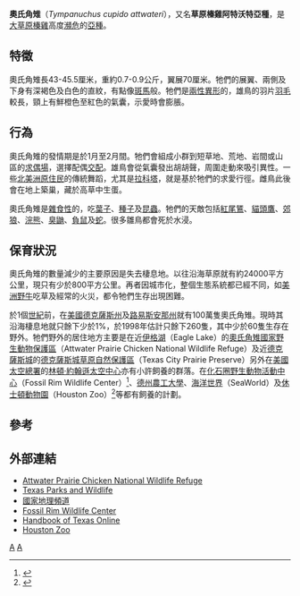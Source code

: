{{Infraspeciesbox
| genus = Tympanuchus
| species = cupido
| subspecies = attwateri
| authority = Bendire, 1893
| status = EN
| status_system = iucn3.1
| image = Attwater's_Prairie_Chicken.jpg
}}

'''奧氏角雉'''（''Tympanuchus cupido attwateri''），又名'''草原榛雞阿特沃特亞種'''，是[[大草原榛雞|大草原榛雞]]高度[[瀕危|瀕危]]的[[亞種|亞種]]。

==特徵==
奧氏角雉長43-45.5厘米，重約0.7-0.9公斤，翼展70厘米。牠們的展翼、兩側及下身有深褐色及白色的直紋，有點像[[斑馬|斑馬]]般。牠們是[[兩性異形|兩性異形]]的，雄鳥的羽片[[羽毛|羽毛]]較長，頸上有鮮橙色至紅色的氣囊，示愛時會膨脹。

==行為==
奧氏角雉的發情期是於1月至2月間。牠們會組成小群到短草地、荒地、岩間或山區的[[求偶場|求偶場]]，選擇配偶[[交配|交配]]。雄鳥會從氣囊發出胡胡聲，周圍走動來吸引異性。一些[[北美洲|北美洲]][[原住民|原住民]]的傳統舞蹈，尤其是[[拉科塔|拉科塔]]，就是基於牠們的求愛行徑。雌鳥此後會在地上築巢，藏於高草中生蛋。

奧氏角雉是[[雜食性|雜食性]]的，吃[[葉子|葉子]]、[[種子|種子]]及[[昆蟲|昆蟲]]。牠們的天敵包括[[紅尾鵟|紅尾鵟]]、[[貓頭鷹|貓頭鷹]]、[[郊狼|郊狼]]、[[浣熊|浣熊]]、[[臭鼬|臭鼬]]、[[負鼠|負鼠]]及[[蛇|蛇]]。很多雛鳥都會死於水浸。

==保育狀況==
奧氏角雉的數量減少的主要原因是失去棲息地。以往沿海草原就有約24000平方公里，現只有少於800平方公里。再者因城市化，整個生態系統都已經不同，如[[美洲野牛|美洲野牛]]吃草及經常的火災，都令牠們生存出現困難。

於1個[[世紀|世紀]]前，在[[美國|美國]][[德克薩斯州|德克薩斯州]]及[[路易斯安那州|路易斯安那州]]就有100萬隻奧氏角雉。現時其沿海棲息地就只餘下少於1%，於1998年估計只餘下260隻，其中少於60隻生存在野外。牠們野外的居住地方主要是在近[[伊格湖|伊格湖]]（Eagle Lake）的[[奧氏角雉國家野生動物保護區|奧氏角雉國家野生動物保護區]]（Attwater Prairie Chicken National Wildlife Refuge）及近[[德克薩斯城|德克薩斯城]]的[[德克薩斯城草原自然保護區|德克薩斯城草原自然保護區]]（Texas City Prairie Preserve）另外在[[美國太空總署|美國太空總署]]的[[林頓·約翰遜太空中心|林頓·約翰遜太空中心]]亦有小許飼養的群落。在[[化石圈野生動物活動中心|化石圈野生動物活動中心]]（Fossil Rim Wildlife Center）<ref name=fossilrim>{{Cite web|author=Fossil Rim Wildlife Center|title=Attwater's Prairie Chicken|url=http://www.fossilrim.org/animals/attwaters_prairie_chicken.php|accessdate=2009-05-06|deadurl=yes|archiveurl=https://web.archive.org/web/20080517050016/http://www.fossilrim.org/animals/attwaters_prairie_chicken.php|archivedate=2008-05-17}}</ref>、[[德州農工大學|德州農工大學]]、[[海洋世界|海洋世界]]（SeaWorld）及[[休士頓動物園|休士頓動物園]]（Houston Zoo）<ref name=HoustonZoo>{{Cite web|title=Houston Zoo|url=http://houstonzoo.org|accessdate=2009-05-06|archive-date=2021-03-06|archive-url=https://web.archive.org/web/20210306110648/https://www.houstonzoo.org/|dead-url=no}}</ref>等都有飼養的計劃。

==參考==
{{reflist}}

==外部連結==
* [http://southwest.fws.gov/refuges/texas/attwater/index.html Attwater Prairie Chicken National Wildlife Refuge] {{Wayback|url=http://southwest.fws.gov/refuges/texas/attwater/index.html |date=20050204114209 }}
* [http://www.tpwd.state.tx.us/huntwild/wild/species/apc/ Texas Parks and Wildlife] {{Wayback|url=http://www.tpwd.state.tx.us/huntwild/wild/species/apc/ |date=20141121023132 }}
* [http://magma.nationalgeographic.com/ngm/data/2002/03/01/html/ft_20020301.3.html 國家地理頻道] {{Wayback|url=http://magma.nationalgeographic.com/ngm/data/2002/03/01/html/ft_20020301.3.html |date=20080829164720 }}
* [https://web.archive.org/web/20061109044719/http://www.fossilrim.org/research/attwater.php Fossil Rim Wildlife Center]
* [http://www.tshaonline.org/handbook/online/articles/tbp02 Handbook of Texas Online] {{Wayback|url=http://www.tshaonline.org/handbook/online/articles/tbp02 |date=20200804091900 }}
* [https://web.archive.org/web/20090622152158/http://www.houstonzoo.org/PrairieChicken/ Houston Zoo]
{{Taxonbar|from=Q4818761}}

[[Category:草原松雞屬|A]]
[[Category:1893年描述的鸟类|A]]